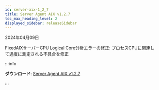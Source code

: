 ```yaml
---
id: server-aix-1_2_7
title: Server Agent AIX v1.2.7
toc_max_heading_level: 2
displayed_sidebar: releaseSidebar
---
```


2024年04月09日

<Status>Fixed</Status>AIXサーバーCPU Logical Core分析エラーの修正: プロセスCPUに関連して過度に測定される不具合を修正

:::info 

**ダウンロード**: [Server Agent AIX v1.2.7](https://repo.whatap.io/aix/noarch/whatap-infra-1.2-7.aix6.1.noarch.rpm)

:::
